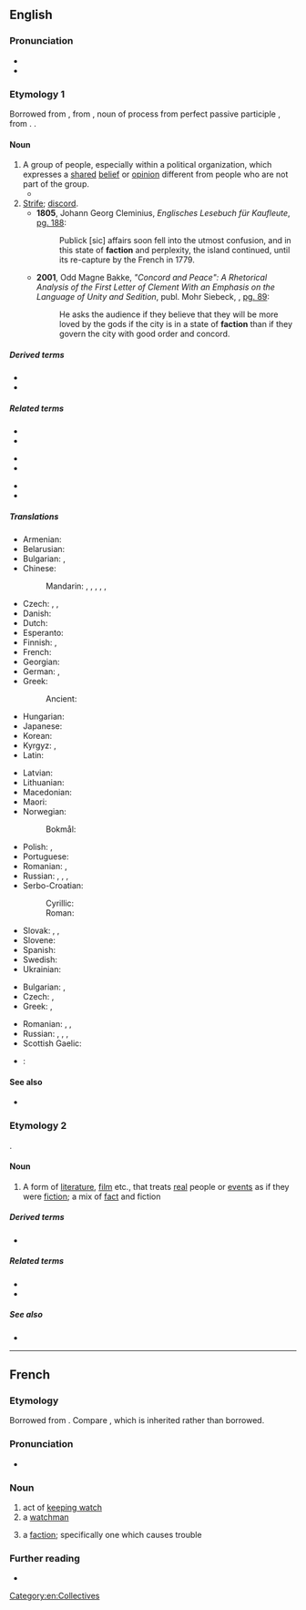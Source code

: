 {{also|-faction|fraction}}
==English==
{{wikipedia}}

===Pronunciation===
* {{IPA|/ˈfæk.ʃən/|/ˈfæk.ʃn̩/|lang=en}}
* {{rhymes|ækʃən|lang=en}}

===Etymology 1===
{{PIE root|en|dʰeh₁}}
Borrowed from {{bor|en|frm|faction}}, from {{der|en|la|factiō||a group of people acting together, a political faction}}, noun of process from perfect passive participle {{m|la|factus}}, from {{m|la|faciō||do, make}}. {{doublet|fashion|lang=en}}.

====Noun====
{{en-noun}}

# A group of people, especially within a political organization, which expresses a [[shared]] [[belief]] or [[opinion]] different from people who are not part of the group.
#* {{quote-book|title=Essays, Moral and Political|author=[[w:David Hume|David Hume]]|year=1748|chapter=Of Parties in General — How '''factions''' arise and contend.|passage=Real '''factions''' may be divided into those from interest, from principle, and from affection}}
# [[strife|Strife]]; [[discord]].
#* '''1805''', Johann Georg Cleminius, ''Englisches Lesebuch für Kaufleute'', [http://books.google.com/books?id=B9cRAAAAIAAJ&pg=PA188&dq=faction&lr=&num=100&as_brr=3 pg. 188]:
#*: Publick [sic] affairs soon fell into the utmost confusion, and in this state of '''faction''' and perplexity, the island continued, until its re-capture by the French in 1779.
#* '''2001''', Odd Magne Bakke, ''"Concord and Peace": A Rhetorical Analysis of the First Letter of Clement With an Emphasis on the Language of Unity and Sedition'', publ. Mohr Siebeck, {{ISBN|3161476379}}, [http://books.google.com/books?id=cI1btFqWegoC&pg=PA89&dq=%22faction%22&as_brr=3&sig=R6XBNzJrKPdhILpQQfGC22KlIgc pg. 89]:
#*: He asks the audience if they believe that they will be more loved by the gods if the city is in a state of '''faction''' than if they govern the city with good order and concord.

=====Derived terms=====
* {{l|en|factional}}
* {{l|en|factionalize}}

=====Related terms=====
{{rel-top3|Terms etymologically related to ''faction'' (etymology 1)}}
* {{l|en|-faction}}
* {{l|en|fact}}
{{rel-mid3}}
* {{l|en|factor}}
* {{l|en|factorial}}
{{rel-mid3}}
* {{l|en|factory}}
* {{l|en|fashion}}
{{rel-bottom}}

=====Translations=====
{{trans-top|group of people}}
* Armenian: {{t+|hy|խմբակցություն}}
* Belarusian: {{t|be|фра́кцыя|f}}
* Bulgarian: {{t+|bg|фра́кция|f}}, {{t+|bg|кли́ка|f}}
* Chinese:
*: Mandarin: {{t+|cmn|幫派|sc=Hani}}, {{t+|cmn|帮派|tr=bāngpài|sc=Hani}}, {{t+|cmn|派別|sc=Hani}}, {{t+|cmn|派别|tr=pàibié|sc=Hani}}, {{t+|cmn|派系|tr=pàixì|sc=Hani}}, {{t+|cmn|派|tr=pài|sc=Hani}}
* Czech: {{t+|cs|frakce|f}}, {{t+|cs|křídlo|n}}, {{t+|cs|klika|f}}
* Danish: {{t|da|fraktion|c}}
* Dutch: {{t+|nl|fractie|f}}
* Esperanto: {{t|eo|fakcio}}
* Finnish: {{t+|fi|siipi}}, {{t+|fi|suuntaus}}
* French: {{t+|fr|faction|f}}
* Georgian: {{t|ka|ფრაქცია}}
* German: {{t+|de|Fraktion|f}}, {{t+|de|Seite|f}}
* Greek: {{t+|el|φατρία|f}}
*: Ancient: {{t|grc|αἵρεσις|f}}
* Hungarian: {{t+|hu|klikk}}
* Japanese: {{t+|ja|派閥|tr=はばつ, habatsu|sc=Jpan}}
* Korean: {{t+|ko|파벌}}
* Kyrgyz: {{t+|ky|фракция}}, {{t+|ky|группировка}}
* Latin: {{t+|la|pars}}
{{trans-mid}}
* Latvian: {{t|lv|frakcija|f}}
* Lithuanian: {{t|lt|frakcija|f}}
* Macedonian: {{t|mk|фракција|f}}
* Maori: {{t|mi|uepū}}
* Norwegian:
*: Bokmål: {{t|nb|fraksjon|m}}
* Polish: {{t+|pl|frakcja|f}}, {{t+|pl|stronnictwo|n}}
* Portuguese: {{t+|pt|facção|f}}
* Romanian: {{t+|ro|facțiune}}, {{t+|ro|fracțiune|f}}
* Russian: {{t+|ru|фра́кция|f}}, {{t+|ru|группиро́вка|f}}, {{t+|ru|кли́ка|f}}, {{t+|ru|крыло}}
* Serbo-Croatian:
*: Cyrillic: {{t|sh|фракција|f}}
*: Roman: {{t+|sh|frakcija|f}}
* Slovak: {{t|sk|frakcia|f}}, {{t+|sk|krídlo|n}}, {{t|sk|klika|f}}
* Slovene: {{t|sl|frakcija|f}}
* Spanish: {{t+|es|facción|f}}
* Swedish: {{t+|sv|fraktion|c}}
* Ukrainian: {{t|uk|фра́кція|f}}
{{trans-bottom}}

{{trans-top|strife}}
* Bulgarian: {{t+|bg|разногласие|n|sc=Cyrl}}, {{t+|bg|раздор|m|sc=Cyrl}}
* Czech: {{t|cs|rozkol|m}}, {{t|cs|rozpor|m}}
* Greek: {{t+|el|διχόνοια|f}}, {{t+|el|φαγωμάρα|f}}
{{trans-mid}}
* Romanian: {{t+|ro|dezbinare|f}}, {{t+|ro|rivalitate|f}}, {{t+|ro|vrajbă|f}}
* Russian: {{t+|ru|раздор|alt=раздо́ры|m-p}}, {{t+|ru|распря|alt=ра́спри|f-p}}, {{t+|ru|интрига|alt=интри́ги|f-p}}, {{t+|ru|разногла́сие|n}}
* Scottish Gaelic: {{t|gd|eadar-dhealachadh|m}}
{{trans-bottom}}

{{checktrans-top}}
* {{ttbc|te}}: {{t+check|te|ముఠా}}
{{trans-mid}}
{{trans-bottom}}

====See also====
* {{l|en|splinter group}}

===Etymology 2===
{{blend|fact|fiction|lang=en}}.

====Noun====
{{en-noun}}

# A form of [[literature]], [[film]] etc., that treats [[real]] people or [[event]]s as if they were [[fiction]]; a mix of [[fact]] and fiction

=====Derived terms=====
* {{l|en|science faction}}

=====Related terms=====
* {{l|en|fact}}
* {{l|en|fiction}}

=====See also=====
* {{pedialite|Non-fiction novel}}

[[Category:en:Collectives]]

----

==French==

===Etymology===
Borrowed from {{bor|fr|la|factio|factiō, factiōnem}}. Compare {{doublet|façon|lang=fr|notext=1}}, which is inherited rather than borrowed.

===Pronunciation===
* {{fr-IPA}}

===Noun===
{{fr-noun|f}}

# act of [[keep watch|keeping watch]]
# a [[watchman]]
# {{lb|fr|politics}} a [[#English|faction]]; specifically one which causes trouble

===Further reading===
* {{R:TLFi}}